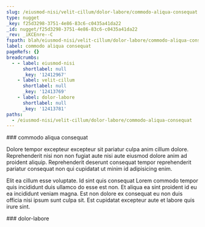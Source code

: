 ```yaml
---
slug: /eiusmod-nisi/velit-cillum/dolor-labore/commodo-aliqua-consequat
type: nugget
_key: f25d3298-3751-4e86-83c6-c0435a41da22
_id: nugget/f25d3298-3751-4e86-83c6-c0435a41da22
_rev: _iKCEnre--C
fspath: blah/eiusmod-nisi/velit-cillum/dolor-labore/commodo-aliqua-consequat.md
label: commodo aliqua consequat
pageRefs: {}
breadcrumbs:
  - - label: eiusmod-nisi
      shortlabel: null
      _key: '12412967'
    - label: velit-cillum
      shortlabel: null
      _key: '12413769'
    - label: dolor-labore
      shortlabel: null
      _key: '12413781'
paths:
  - /eiusmod-nisi/velit-cillum/dolor-labore/commodo-aliqua-consequat
---
```


<NuggetArea>
<Nugget slug="/eiusmod-nisi/velit-cillum/dolor-labore/commodo-aliqua-consequat" type="nugget" _key="f25d3298-3751-4e86-83c6-c0435a41da22" _id="nugget/f25d3298-3751-4e86-83c6-c0435a41da22" _rev="_iKCEnre--C" fspath="blah/eiusmod-nisi/velit-cillum/dolor-labore/commodo-aliqua-consequat.md" label="commodo aliqua consequat" paths="/eiusmod-nisi/velit-cillum/dolor-labore/commodo-aliqua-consequat">
<NuggetBody>
### commodo aliqua consequat

Dolore tempor excepteur excepteur sit pariatur culpa anim cillum dolore. Reprehenderit nisi non non fugiat aute nisi aute eiusmod dolore anim ad proident aliquip. Reprehenderit deserunt consequat tempor reprehenderit pariatur consequat non qui cupidatat ut minim id adipisicing enim.

Elit ea cillum esse voluptate. Id sint quis consequat Lorem commodo tempor quis incididunt duis ullamco do esse est non. Et aliqua ea sint proident id eu ea incididunt veniam magna. Est non dolore ex consequat eu non duis officia nisi ipsum sunt culpa sit. Est cupidatat excepteur aute et labore quis irure sint.

</NuggetBody>
<Breadcrumbs>
<Crumbs>
<Crumb _key="12412967" label="eiusmod-nisi" /><Crumb _key="12413769" label="velit-cillum" /><Crumb _key="12413781" label="dolor-labore" />
</Crumbs>
</Breadcrumbs>
</Nugget>

<NuggetsInbound>
</NuggetsInbound>
<NuggetsOutbound>
</NuggetsOutbound>
</NuggetArea>
<PassagesInbound>
<Passage direction="inbound" type="passage" _key="12413781" _id="passage/12413781" _rev="_iKCEnre--A" label="dolor-labore" passage="dolor-labore" fspath="blah/eiusmod-nisi/velit-cillum/dolor-labore" paths="/eiusmod-nisi/velit-cillum/dolor-labore" slug="/eiusmod-nisi/velit-cillum/dolor-labore">
<NuggetBody>
### dolor-labore

</NuggetBody>
<Breadcrumbs>
<Crumbs>
<Crumb _key="12412967" label="eiusmod-nisi" /><Crumb _key="12413769" label="velit-cillum" />
</Crumbs>
</Breadcrumbs>
</Passage>

</PassagesInbound>
<PassagesOutbound>
</PassagesOutbound>